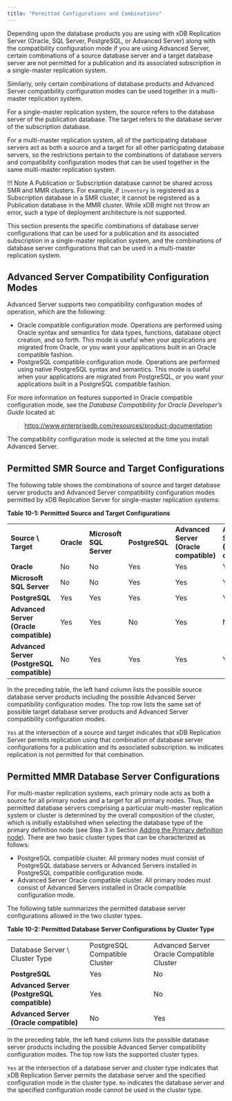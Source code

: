 ```yaml
---
title: "Permitted Configurations and Combinations"
---
```


<div id="permitted_conf_and_permutations" class="registered_link"></div>

Depending upon the database products you are using with xDB Replication Server (Oracle, SQL Server, PostgreSQL, or Advanced Server) along with the compatibility configuration mode if you are using Advanced Server, certain combinations of a source database server and a target database server are not permitted for a publication and its associated subscription in a single-master replication system.

Similarly, only certain combinations of database products and Advanced Server compatibility configuration modes can be used together in a multi-master replication system.

For a single-master replication system, the source refers to the database server of the publication database. The target refers to the database server of the subscription database.

For a multi-master replication system, all of the participating database servers act as both a source and a target for all other participating database servers, so the restrictions pertain to the combinations of database servers and compatibility configuration modes that can be used together in the same multi-master replication system.

!!! Note
    A Publication or Subscription database cannot be shared across SMR and MMR clusters. For example, if `inventory` is registered as a Subscription database in a SMR cluster, it cannot be registered as a Publication database in the MMR cluster. While xDB might not throw an error, such a type of deployment architecture is not supported.

This section presents the specific combinations of database server configurations that can be used for a publication and its associated subscription in a single-master replication system, and the combinations of database server configurations that can be used in a multi-master replication system.

<div id="adv_server_compatibility_conf_modes" class="registered_link"></div>

## Advanced Server Compatibility Configuration Modes

Advanced Server supports two compatibility configuration modes of operation, which are the following:

-   Oracle compatible configuration mode. Operations are performed using Oracle syntax and semantics for data types, functions, database object creation, and so forth. This mode is useful when your applications are migrated from Oracle, or you want your applications built in an Oracle compatible fashion.
-   PostgreSQL compatible configuration mode. Operations are performed using native PostgreSQL syntax and semantics. This mode is useful when your applications are migrated from PostgreSQL, or you want your applications built in a PostgreSQL compatible fashion.

For more information on features supported in Oracle compatible configuration mode, see the *Database Compatibility for Oracle Developer’s Guide* located at:

> <https://www.enterprisedb.com/resources/product-documentation>

The compatibility configuration mode is selected at the time you install Advanced Server.

<div id="permitted_smr_source_and_target_conf" class="registered_link"></div>

## Permitted SMR Source and Target Configurations

The following table shows the combinations of source and target database server products and Advanced Server compatibility configuration modes permitted by xDB Replication Server for single-master replication systems:

**Table 10-1: Permitted Source and Target Configurations**

|                                             |        |                      |            |                                     |                                         |
| ------------------------------------------- | ------ | -------------------- | ---------- | ----------------------------------- | --------------------------------------- |
| **Source \\ Target**                        | **Oracle** | **Microsoft SQL Server** | **PostgreSQL** | **Advanced Server (Oracle compatible)** | **Advanced Server (PostgreSQL compatible)** |
| **Oracle**                                  | No     | No                   | Yes        | Yes                                 | Yes                                     |
| **Microsoft SQL Server**                    | No     | No                   | Yes        | Yes                                 | Yes                                     |
| **PostgreSQL**                              | Yes    | Yes                  | Yes        | Yes                                 | Yes                                     |
| **Advanced Server (Oracle compatible)**     | Yes    | Yes                  | No         | Yes                                 | No                                      |
| **Advanced Server (PostgreSQL compatible)** | No     | Yes                  | Yes        | Yes                                 | Yes                                     |


In the preceding table, the left hand column lists the possible source database server products including the possible Advanced Server compatibility configuration modes. The top row lists the same set of possible target database server products and Advanced Server compatibility configuration modes.

`Yes` at the intersection of a source and target indicates that xDB Replication Server permits replication using that combination of database server configurations for a publication and its associated subscription. `No` indicates replication is not permitted for that combination.

<div id="permitted_mmr_db_server_conf" class="registered_link"></div>

## Permitted MMR Database Server Configurations

For multi-master replication systems, each primary node acts as both a source for all primary nodes and a target for all primary nodes. Thus, the permitted database servers comprising a particular multi-master replication system or cluster is determined by the overall composition of the cluster, which is initially established when selecting the database type of the primary definition node (see Step 3 in Section [Adding the Primary definition node](../06_mmr_operation/02_creating_publication_mmr/#adding_pdn)). There are two basic cluster types that can be characterized as follows:

-   PostgreSQL compatible cluster. All primary nodes must consist of PostgreSQL database servers or Advanced Servers installed in PostgreSQL compatible configuration mode.
-   Advanced Server Oracle compatible cluster. All primary nodes must consist of Advanced Servers installed in Oracle compatible configuration mode.

The following table summarizes the permitted database server configurations allowed in the two cluster types.

**Table 10-2: Permitted Database Server Configurations by Cluster Type**

|                                             |                               |                                           |
| ------------------------------------------- | ----------------------------- | ----------------------------------------- |
| Database Server \\ Cluster Type             | PostgreSQL Compatible Cluster | Advanced Server Oracle Compatible Cluster |
| **PostgreSQL**                              | Yes                           | No                                        |
| **Advanced Server (PostgreSQL compatible)** | Yes                           | No                                        |
| **Advanced Server (Oracle compatible)**     | No                            | Yes                                       |



In the preceding table, the left hand column lists the possible database server products including the possible Advanced Server compatibility configuration modes. The top row lists the supported cluster types.

`Yes` at the intersection of a database server and cluster type indicates that xDB Replication Server permits the database server and the specified configuration mode in the cluster type. `No` indicates the database server and the specified configuration mode cannot be used in the cluster type.

